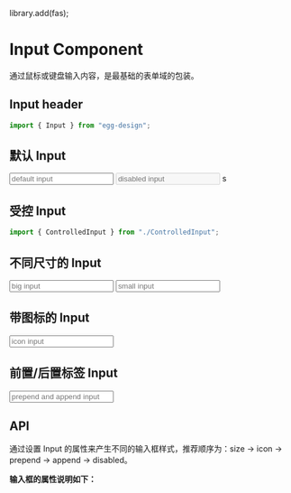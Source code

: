 library.add(fas);

<Meta title="组件总览/Input 输入框" component={Input} />

# Input Component

通过鼠标或键盘输入内容，是最基础的表单域的包装。

## Input header

```js
import { Input } from "egg-design";
```


## 默认 Input

<Canvas>
  <Story name="Input">
    <Input placeholder="default input" />
    <Input disabled placeholder="disabled input" />
    <ControlledInput />s
  </Story>
</Canvas>

## 受控 Input

```js
import { ControlledInput } from "./ControlledInput";
```

<Canvas>
  <Story name="受控 Input">
    <ControlledInput />
  </Story>
</Canvas>

## 不同尺寸的 Input

<Canvas>
  <Story name="不同尺寸的 Input">
    <Input size="lg" placeholder="big input" />
    <Input size="sm" placeholder="small input" />
  </Story>
</Canvas>

## 带图标的 Input

<Canvas>
  <Story name="带图标的 Input Input">
    <Input size="lg" icon="coffee" placeholder="icon input" />
  </Story>
</Canvas>

## 前置/后置标签 Input

<Canvas>
  <Story name="前置/后置标签 Input">
    <Input
      size="lg"
      prepend="http://"
      append=".com"
      placeholder="prepend and append input"
    />
  </Story>
</Canvas>

## API

通过设置 Input 的属性来产生不同的输入框样式，推荐顺序为：size -> icon -> prepend -> append -> disabled。

**输入框的属性说明如下：**

<ArgsTable of={Input} />
